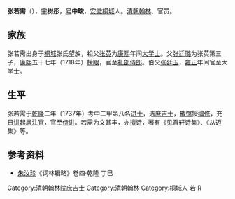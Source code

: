 '''张若需'''（{{bd|1710年||1753年|catIdx=Z张}}），[[表字|字]]'''树彤'''，[[号|号]]'''中畯'''，[[安徽|安徽]][[桐城|桐城]]人。[[清朝|清朝]][[翰林|翰林]]、官员。

==家族==
张若需出身于[[桐城|桐城]]张氏望族，祖父[[张英_(清朝)|张英]]为[[康熙|康熙]]年间[[大学士|大学士]]。父[[张廷璐|张廷璐]]为张英第三子，[[康熙|康熙]]五十七年（1718年）[[榜眼|榜眼]]，官至[[礼部侍郎|礼部侍郎]]。伯父[[张廷玉|张廷玉]]，[[雍正|雍正]]年间官至大学士。

==生平==
张若需于[[乾隆|乾隆]]二年（1737年）考中二甲第八名[[进士|进士]]，选[[庶吉士|庶吉士]]，[[散馆|散馆]]授[[编修|编修]]，充[[日讲起居注官|日讲起居注官]]，官至[[侍讲|侍讲]]。若需为文甚丰，亦擅诗，著有《见吾轩诗集》、《从迈集》等。

==参考资料==
*[[朱汝珍|朱汝珍]]《词林辑略》卷四·乾隆 丁巳

{{乾隆二年丁巳恩科殿試金榜}}
{{DEFAULTSORT:Zhang張}}
[[Category:清朝翰林院庶吉士|Category:清朝翰林院庶吉士]]
[[Category:清朝翰林|Category:清朝翰林]]
[[Category:桐城人|Category:桐城人]]
[[Category:桐城张氏|若]]
[[Category:张姓|R]]